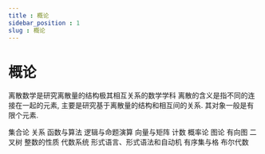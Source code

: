 ```yaml
---
title : 概论
sidebar_position : 1
slug : 概论
---
```

# 概论


离散数学是研究离散量的结构极其相互关系的数学学科
离散的含义是指不同的连接在一起的元素, 主要是研究基于离散量的结构和相互间的关系. 其对象一般是有限个元素.


集合论
关系
函数与算法
逻辑与命题演算
向量与矩阵
计数
概率论
图论
有向图
二叉树
整数的性质
代数系统
形式语言、形式语法和自动机
有序集与格
布尔代数
